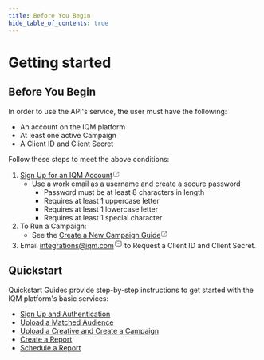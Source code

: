 ```yaml
---
title: Before You Begin
hide_table_of_contents: true
---
```


# Getting started

## Before You Begin

In order to use the API's service, the user must have the following:

* An account on the IQM platform
* At least one active Campaign
* A Client ID and Client Secret

Follow these steps to meet the above conditions:

1. [Sign Up for an IQM Account<svg xmlns="http://www.w3.org/2000/svg" width="1em" height="1.1em" viewBox="0 0 21 21"><path fill="none" stroke="currentColor" stroke-linecap="round" stroke-linejoin="round" d="M18.5 8.5v-5h-5m5 0l-7 7m-1-7h-5a2 2 0 0 0-2 2v10a2 2 0 0 0 2 2h11a2 2 0 0 0 2-2v-4"/></svg>](https://app.iqm.com/#/signup)
   * Use a work email as a username and create a secure password
     * Password must be at least 8 characters in length
     * Requires at least 1 uppercase letter
     * Requires at least 1 lowercase letter
     * Requires at least 1 special character
1. To Run a Campaign:
   * See the [Create a New Campaign Guide<svg xmlns="http://www.w3.org/2000/svg" width="1em" height="1.1em" viewBox="0 0 21 21"><path fill="none" stroke="currentColor" stroke-linecap="round" stroke-linejoin="round" d="M18.5 8.5v-5h-5m5 0l-7 7m-1-7h-5a2 2 0 0 0-2 2v10a2 2 0 0 0 2 2h11a2 2 0 0 0 2-2v-4"/></svg>](https://help.iqm.com/en/articles/5651476-create-a-new-campaign)
1. Email [integrations@iqm.com<svg xmlns="http://www.w3.org/2000/svg" width="1.25em" height="1.25em" viewBox="0 0 21 21"><g fill="none" fill-rule="evenodd" stroke="currentColor" stroke-linecap="round" stroke-linejoin="round"><path d="M3.5 6.5v8a2 2 0 0 0 2 2h10a2 2 0 0 0 2-2v-8a2 2 0 0 0-2-2h-10a2 2 0 0 0-2 2"/><path d="m5.5 7.5l5 3l5-3"/></g></svg>](mailto:integrations@iqm.com) to Request a Client ID and Client Secret. 

## Quickstart

Quickstart Guides provide step-by-step instructions to get started with the IQM platform's basic services:

* [Sign Up and Authentication](/docs/Quickstart%20Guides/Authentication-Quickstart-Guide)
* [Upload a Matched Audience](/docs/Quickstart%20Guides/Matched-Audience-Upload-API-Quickstart-Guide)
* [Upload a Creative and Create a Campaign](/docs/Quickstart%20Guides/Upload-Creative-and-Create-a-Campaign-API-Quickstart-Guide)
* [Create a Report](/docs/Quickstart%20Guides/Reporting-API-Quickstart-Guide)
* [Schedule a Report](/docs/Quickstart%20Guides/Schedule-Report-API-Quickstart-Guide)
